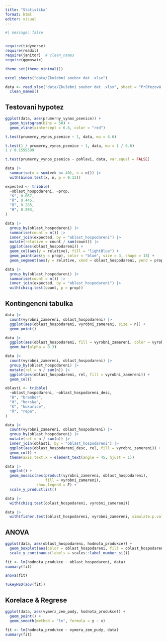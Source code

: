 ```yaml
---
title: "Statistika"
format: html
editor: visual
---
```


```r
#| message: false


require(tidyverse)
require(readxl)
require(janitor)  # clean_names
require(ggmosaic)

theme_set(theme_minimal())
```

```r
excel_sheets("data/Zkušební soubor dat .xlsx")
```

```r
data <- read_xlsx("data/Zkušební soubor dat .xlsx", sheet = "Průřezová data", skip = 3) |> 
  clean_names()

```

## Testovani hypotez

```r
ggplot(data, aes(prumerny_vynos_psenice)) +
  geom_histogram(bins = 50) +
  geom_vline(xintercept = 6.6, color = "red")
```

```r
t.test(prumerny_vynos_psenice ~ 1, data, mu = 6.6)
```

```r
t.test(1 / prumerny_vynos_psenice ~ 1, data, mu = 1 / 6.6)
1 / 0.1559599
```

```r
t.test(prumerny_vynos_psenice ~ pohlavi, data, var.equal = FALSE)
```

```r
data |> 
  summarise(x = sum(vek <= 40), n = n()) |> 
  with(binom.test(x, n, p = 0.12))

```

```r
expected <- tribble(
  ~oblast_hospodareni, ~prop,
  "K", 0.067,
  "Ř", 0.445,
  "B", 0.285,
  "H", 0.203,
)

data |> 
  group_by(oblast_hospodareni) |> 
  summarise(count = n()) |> 
  inner_join(expected, by = "oblast_hospodareni") |> 
  mutate(relative = count / sum(count)) |> 
  ggplot(aes(oblast_hospodareni)) +
  geom_col(aes(y = relative), fill = "lightBlue") +
  geom_point(aes(y = prop), color = "blue", size = 3, shape = 18) +
  geom_segment(aes(y = relative, xend = oblast_hospodareni, yend = prop), color = "blue")
```

```r
data |> 
  group_by(oblast_hospodareni) |> 
  summarise(count = n()) |> 
  inner_join(expected, by = "oblast_hospodareni") |> 
  with(chisq.test(count, p = prop))
```

## Kontingencni tabulka

```r
data |> 
  count(vyrobni_zamereni, oblast_hospodareni) |> 
  ggplot(aes(oblast_hospodareni, vyrobni_zamereni, size = n)) +
  geom_point()
```

```r
data |> 
  ggplot(aes(oblast_hospodareni, fill = vyrobni_zamereni, color = vyrobni_zamereni)) +
  geom_bar(alpha = 0.3)
```

```r
data |> 
  count(vyrobni_zamereni, oblast_hospodareni) |> 
  group_by(oblast_hospodareni) |> 
  mutate(rel = n / sum(n)) |> 
  ggplot(aes(oblast_hospodareni, rel, fill = vyrobni_zamereni)) +
  geom_col()
```

```r
oblasti <- tribble(
  ~oblast_hospodareni, ~oblast_hospodareni_desc,
  "B", "brambor",
  "H", "horska",
  "K", "kukurice",
  "Ř", "repa",
)

data |> 
  count(vyrobni_zamereni, oblast_hospodareni) |> 
  group_by(oblast_hospodareni) |> 
  mutate(rel = n / sum(n)) |> 
  inner_join(oblasti, by = "oblast_hospodareni") |> 
  ggplot(aes(oblast_hospodareni_desc, rel, fill = vyrobni_zamereni)) +
  geom_col() +
  theme(axis.text.x = element_text(angle = 45, hjust = 1))
```

```r
data |> 
  ggplot() +
  geom_mosaic(aes(product(vyrobni_zamereni, oblast_hospodareni),
                  fill = vyrobni_zamereni),
              show.legend = F) +
  scale_y_productlist()
```

```r
data |> 
  with(chisq.test(oblast_hospodareni, vyrobni_zamereni))

```

```r
data |> 
  with(fisher.test(oblast_hospodareni, vyrobni_zamereni, simulate.p.value = TRUE))

```

## ANOVA

```r
ggplot(data, aes(oblast_hospodareni, hodnota_produkce)) +
  geom_boxplot(aes(color = oblast_hospodareni, fill = oblast_hospodareni), alpha = 0.1) +
  scale_y_continuous(labels = scales::label_number_si())
```


```r
fit <- lm(hodnota_produkce ~ oblast_hospodareni, data)
summary(fit)
```

```r
anova(fit)
```

```r
TukeyHSD(aov(fit))
```

## Korelace & Regrese

```r
ggplot(data, aes(vymera_zem_pudy, hodnota_produkce)) +
  geom_point() +
  geom_smooth(method = "lm", formula = y ~ x)
```

```r
fit <- lm(hodnota_produkce ~ vymera_zem_pudy, data)
summary(fit)
```
